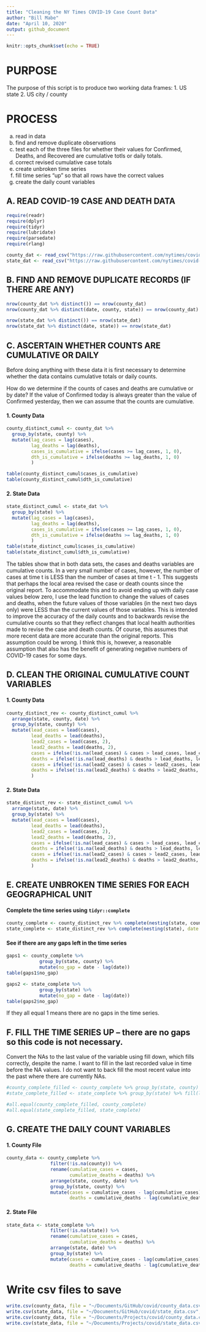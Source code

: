 ```yaml
---
title: "Cleaning the NY Times COVID-19 Case Count Data"
author: "Bill Mabe"
date: "April 10, 2020"
output: github_document
---
```


```r
knitr::opts_chunk$set(echo = TRUE)
```

# PURPOSE

The purpose of this script is to produce two working data frames:
1. US state
2. US city / county

# PROCESS
(a) read in data
(b) find and remove duplicate observations
(c) test each of the three files for whether their values for Confirmed, Deaths, and Recovered are cumulative totls or daily totals.
(d) correct revised cumulative case totals
(e) create unbroken time series
(f) fill time series "up" so that all rows have the correct values
(g) create the daily count variables


## A. READ COVID-19 CASE AND DEATH DATA

```r
require(readr)
require(dplyr)
require(tidyr)
require(lubridate)
require(parsedate)
require(rlang)

county_dat <- read_csv("https://raw.githubusercontent.com/nytimes/covid-19-data/master/us-counties.csv")
state_dat <- read_csv("https://raw.githubusercontent.com/nytimes/covid-19-data/master/us-states.csv")
```

## B. FIND AND REMOVE DUPLICATE RECORDS (IF THERE ARE ANY)

```r
nrow(county_dat %>% distinct()) == nrow(county_dat)
nrow(county_dat %>% distinct(date, county, state)) == nrow(county_dat)

nrow(state_dat %>% distinct()) == nrow(state_dat)
nrow(state_dat %>% distinct(date, state)) == nrow(state_dat)
```

## C. ASCERTAIN WHETHER COUNTS ARE CUMULATIVE OR DAILY

Before doing anything with these data it is first necessary to determine whether the data contains cumulative totals or daily counts.

How do we determine if the counts of cases and deaths are cumulative or by date? If the value of Confirmed today is always greater than the value of Confirmed yesterday, then we can assume that the counts are cumulative.

#### 1. County Data

```r
county_distinct_cumul <- county_dat %>% 
  group_by(state, county) %>%
  mutate(lag_cases = lag(cases),
         lag_deaths = lag(deaths),
         cases_is_cumulative = ifelse(cases >= lag_cases, 1, 0),
         dth_is_cumulative = ifelse(deaths >= lag_deaths, 1, 0)
         )

table(county_distinct_cumul$cases_is_cumulative)
table(county_distinct_cumul$dth_is_cumulative)
```

#### 2. State Data

```r
state_distinct_cumul <- state_dat %>% 
  group_by(state) %>%
  mutate(lag_cases = lag(cases),
         lag_deaths = lag(deaths),
         cases_is_cumulative = ifelse(cases >= lag_cases, 1, 0),
         dth_is_cumulative = ifelse(deaths >= lag_deaths, 1, 0)
         )
table(state_distinct_cumul$cases_is_cumulative)
table(state_distinct_cumul$dth_is_cumulative)
```

The tables show that in both data sets, the cases and deaths variables are cumulative counts. In a very small number of cases, however, the number of cases at time t is LESS than the number of cases at time t - 1. This suggests that perhaps the local area revised the case or death counts since the original report. To accommodate this and to avoid ending up with daily case values below zero, I use the lead function to change the values of cases and deaths, when the future values of those variables (in the next two days only) were LESS than the current values of those variables. This is intended to improve the accuracy of the daily counts and to backwards revise the cumulative counts so that they reflect changes that local health authorities made to revise the case and death counts. Of course, this assumes that more recent data are more accurate than the original reports. This assumption could be wrong. I think this is, however, a reasonable assumption that also has the benefit of generating negative numbers of COVID-19 cases for some days.

## D. CLEAN THE ORIGINAL CUMULATIVE COUNT VARIABLES

#### 1. County Data

```r
county_distinct_rev <- county_distinct_cumul %>% 
  arrange(state, county, date) %>%
  group_by(state, county) %>%
  mutate(lead_cases = lead(cases),
         lead_deaths = lead(deaths),
         lead2_cases = lead(cases, 2),
         lead2_deaths = lead(deaths, 2),
         cases = ifelse(!is.na(lead_cases) & cases > lead_cases, lead_cases, cases),
         deaths = ifelse(!is.na(lead_deaths) & deaths > lead_deaths, lead_deaths, deaths),
         cases = ifelse(!is.na(lead2_cases) & cases > lead2_cases, lead2_cases, cases),
         deaths = ifelse(!is.na(lead2_deaths) & deaths > lead2_deaths, lead2_deaths, deaths)
         )
```

#### 2. State Data

```r
state_distinct_rev <- state_distinct_cumul %>% 
  arrange(state, date) %>%
  group_by(state) %>%
  mutate(lead_cases = lead(cases),
         lead_deaths = lead(deaths),
         lead2_cases = lead(cases, 2),
         lead2_deaths = lead(deaths, 2),
         cases = ifelse(!is.na(lead_cases) & cases > lead_cases, lead_cases, cases),
         deaths = ifelse(!is.na(lead_deaths) & deaths > lead_deaths, lead_deaths, deaths),
         cases = ifelse(!is.na(lead2_cases) & cases > lead2_cases, lead2_cases, cases),
         deaths = ifelse(!is.na(lead2_deaths) & deaths > lead2_deaths, lead2_deaths, deaths)
         )
```

## E. CREATE UNBROKEN TIME SERIES FOR EACH GEOGRAPHICAL UNIT

#### Complete the time series using `tidyr::complete`

```r
county_complete <- county_distinct_rev %>% complete(nesting(state, county), date = seq(min(date), max(date), by = "day"))
state_complete <- state_distinct_rev %>% complete(nesting(state), date = seq(min(date), max(date), by = "day"))
```

#### See if there are any gaps left in the time series

```r
gaps1 <- county_complete %>% 
            group_by(state, county) %>% 
            mutate(no_gap = date - lag(date))
table(gaps1$no_gap)

gaps2 <- state_complete %>% 
            group_by(state) %>% 
            mutate(no_gap = date - lag(date))
table(gaps2$no_gap)
```

If they all equal 1 means there are no gaps in the time series.


## F. FILL THE TIME SERIES UP -- there are no gaps so this code is not necessary.

Convert the NAs to the last value of the variable using fill down, which fills correctly, despite the name. I want to fill in the last recorded value in time before the NA values. I do not want to back fill the most recent value into the past where there are currently NAs.

```r
#county_complete_filled <- county_complete %>% group_by(state, county) %>% fill(lag_cases:lead2_deaths, .direction = "down")
#state_complete_filled <- state_complete %>% group_by(state) %>% fill(lag_cases:lead2_deaths, .direction = "down")

#all.equal(county_complete_filled, county_complete)
#all.equal(state_complete_filled, state_complete)
```

## G. CREATE THE DAILY COUNT VARIABLES

#### 1. County File

```r
county_data <- county_complete %>% 
                filter(!is.na(county)) %>%
                rename(cumulative_cases = cases,
                       cumulative_deaths = deaths) %>%
                arrange(state, county, date) %>%
                group_by(state, county) %>%
                mutate(cases = cumulative_cases - lag(cumulative_cases),
                       deaths = cumulative_deaths - lag(cumulative_deaths))
```

#### 2. State File

```r
state_data <- state_complete %>% 
                filter(!is.na(state)) %>%
                rename(cumulative_cases = cases,
                       cumulative_deaths = deaths) %>%
                arrange(state, date) %>%
                group_by(state) %>%
                mutate(cases = cumulative_cases - lag(cumulative_cases),
                       deaths = cumulative_deaths - lag(cumulative_deaths))
```

# Write csv files to save

```r
write.csv(county_data, file = "~/Documents/GitHub/covid/county_data.csv", row.names = FALSE)
write.csv(state_data, file = "~/Documents/GitHub/covid/state_data.csv", row.names = FALSE)
write.csv(county_data, file = "~/Documents/Projects/covid/county_data.csv", row.names = FALSE)
write.csv(state_data, file = "~/Documents/Projects/covid/state_data.csv", row.names = FALSE)
```

